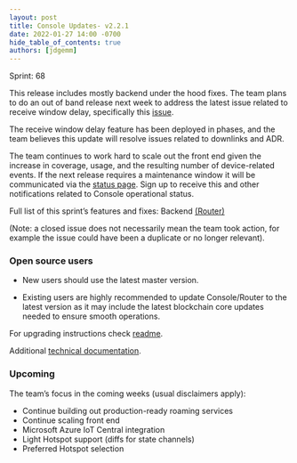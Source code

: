 ```yaml
---
layout: post
title: Console Updates- v2.2.1
date: 2022-01-27 14:00 -0700
hide_table_of_contents: true
authors: [jdgemm]
---
```


Sprint: 68

This release includes mostly backend under the hood fixes. The team plans to do an out of band
release next week to address the latest issue related to receive window delay, specifically this
[issue](https://github.com/helium/router/issues/571).

<!--truncate-->

The receive window delay feature has been deployed in phases, and the team believes this update will
resolve issues related to downlinks and ADR.

The team continues to work hard to scale out the front end given the increase in coverage, usage,
and the resulting number of device-related events. If the next release requires a maintenance window
it will be communicated via the [status page](https://status.helium.com/). Sign up to receive this
and other notifications related to Console operational status.

Full list of this sprint’s features and fixes: Backend
[(Router)](https://github.com/helium/router/milestone/6?closed=1)

(Note: a closed issue does not necessarily mean the team took action, for example the issue could
have been a duplicate or no longer relevant).

### Open source users

- New users should use the latest master version.

- Existing users are highly recommended to update Console/Router to the latest version as it may
  include the latest blockchain core updates needed to ensure smooth operations.

For upgrading instructions check
[readme](https://github.com/helium/console#upgrading-your-open-source-consolerouter).

Additional
[technical documentation](https://docs.helium.com/use-the-network/run-console/#console-setup).

### Upcoming

The team’s focus in the coming weeks (usual disclaimers apply):

- Continue building out production-ready roaming services
- Continue scaling front end
- Microsoft Azure IoT Central integration
- Light Hotspot support (diffs for state channels)
- Preferred Hotspot selection
